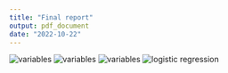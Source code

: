 ```yaml
---
title: "Final report"
output: pdf_document
date: "2022-10-22"
---
```


![variables](figures/stroke_variables.png)
![variables](figures/d_variable_distributions.png)
![variables](figures/c_variable_distributions.png)
![logistic regression](figures/lm_age.png)
